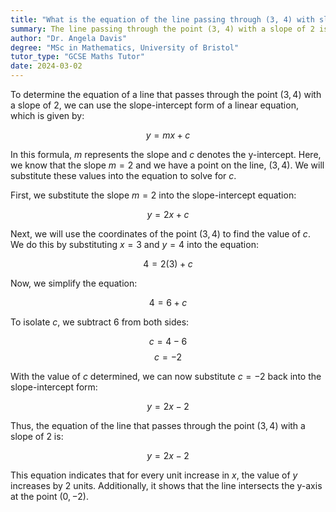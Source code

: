 ```yaml
---
title: "What is the equation of the line passing through (3, 4) with slope 2?"
summary: The line passing through the point (3, 4) with a slope of 2 is represented by the equation $ y = 2x - 2 $.
author: "Dr. Angela Davis"
degree: "MSc in Mathematics, University of Bristol"
tutor_type: "GCSE Maths Tutor"
date: 2024-03-02
---
```


To determine the equation of a line that passes through the point $(3, 4)$ with a slope of $2$, we can use the slope-intercept form of a linear equation, which is given by:

$$ y = mx + c $$

In this formula, $m$ represents the slope and $c$ denotes the y-intercept. Here, we know that the slope $m = 2$ and we have a point on the line, $(3, 4)$. We will substitute these values into the equation to solve for $c$.

First, we substitute the slope $m = 2$ into the slope-intercept equation:

$$ y = 2x + c $$

Next, we will use the coordinates of the point $(3, 4)$ to find the value of $c$. We do this by substituting $x = 3$ and $y = 4$ into the equation:

$$ 4 = 2(3) + c $$

Now, we simplify the equation:

$$ 4 = 6 + c $$

To isolate $c$, we subtract $6$ from both sides:

$$ c = 4 - 6 $$
$$ c = -2 $$

With the value of $c$ determined, we can now substitute $c = -2$ back into the slope-intercept form:

$$ y = 2x - 2 $$

Thus, the equation of the line that passes through the point $(3, 4)$ with a slope of $2$ is:

$$ y = 2x - 2 $$

This equation indicates that for every unit increase in $x$, the value of $y$ increases by $2$ units. Additionally, it shows that the line intersects the y-axis at the point $(0, -2)$.
    